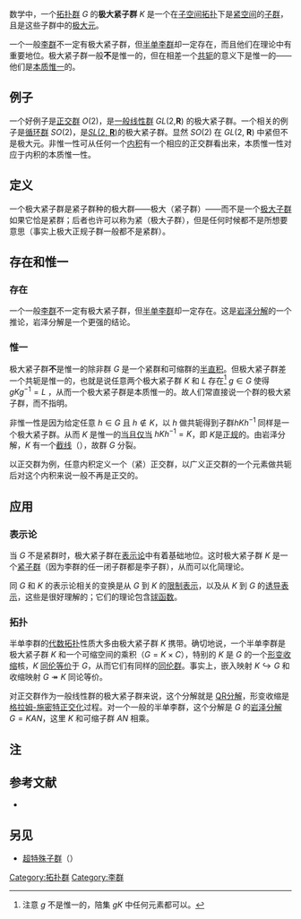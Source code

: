 数学中，一个[[拓扑群|拓扑群]] ''G'' 的'''极大紧子群''' ''K'' 是一个在[[子空间拓扑|子空间拓扑]]下是[[紧空间|紧空间]]的[[子群|子群]]，且是这些子群中的[[极大元|极大元]]。

一个一般[[李群|李群]]不一定有极大紧子群，但[[半单李群|半单李群]]却一定存在，而且他们在理论中有重要地位。极大紧子群一般'''不'''是惟一的，但在相差一个[[共轭|共轭]]的意义下是惟一的——他们是[[本质惟一|本质惟一]]的。

==例子==
一个好例子是[[正交群|正交群]] ''O''(2)，是[[一般线性群|一般线性群]] ''GL''(2,'''R''') 的极大紧子群。一个相关的例子是[[循环群|循环群]] ''SO''(2)，是[[SL2(R)|''SL''(2, '''R''')]]的极大紧子群。显然 ''SO''(2) 在 ''GL''(2, '''R''') 中紧但不是极大元。非惟一性可从任何一个[[内积|内积]]有一个相应的正交群看出来，本质惟一性对应于内积的本质惟一性。

==定义==
一个极大紧子群是紧子群种的极大群——极大（紧子群）——而不是一个[[极大子群|极大子群]]如果它恰是紧群；后者也许可以称为紧（极大子群），但是任何时候都不是所想要意思（事实上极大正规子群一般都不是紧群）。

==存在和惟一==
===存在===
一个一般[[李群|李群]]不一定有极大紧子群，但[[半单李群|半单李群]]却一定存在。这是[[岩泽分解|岩泽分解]]的一个推论，岩泽分解是一个更强的结论。

===惟一===
极大紧子群'''不'''是惟一的除非群 ''G'' 是一个紧群和可缩群的[[半直积|半直积]]。但极大紧子群差一个共轭是惟一的，也就是说任意两个极大紧子群 <math>K</math> 和 <math>L</math> 存在<ref>注意 ''g'' 不是惟一的，陪集 <math>gK</math> 中任何元素都可以。</ref>  <math>g \in G</math> 使得 <math>gKg^{-1} = L</math> ，从而一个极大紧子群是本质惟一的。故人们常直接说一个群的极大紧子群，而不指明。

非惟一性是因为给定任意 <math>h \in G</math> 且 <math>h \not\in K</math>，以 ''h'' 做共轭得到子群<math>hKh^{-1}</math> 同样是一个极大紧子群。从而 ''K'' 是惟一的[[当且仅当|当且仅当]] <math>hKh^{-1} = K</math>，即 ''K''是[[正规子群|正规]]的。由岩泽分解，''K'' 有一个[[截线|截线]]（{{lang|en|transversa}}），故群  ''G'' 分裂。 

以正交群为例，任意内积定义一个（紧）正交群，以广义正交群的一个元素做共轭后对这个内积来说一般不再是正交的。

==应用==
===表示论===
当 ''G'' 不是紧群时，极大紧子群在[[群表示论|表示论]]中有着基础地位。这时极大紧子群 ''K'' 是一个[[紧子群|紧子群]]（因为李群的任一闭子群都是李子群），从而可以化简理论。

同 ''G'' 和 ''K'' 的表示论相关的变换是从 ''G'' 到 ''K'' 的[[限制表示|限制表示]]，以及从 ''K'' 到 ''G'' 的[[诱导表示|诱导表示]]，这些是很好理解的；它们的理论包含[[球函数|球函数]]。

===拓扑===
半单李群的[[代数拓扑|代数拓扑]]性质大多由极大紧子群 ''K'' 携带。确切地说，一个半单李群是极大紧子群 ''K'' 和一个可缩空间的乘积（<math>G = K \times C</math>），特别的 ''K'' 是 ''G'' 的一个[[形变收缩|形变收缩]]核，''K'' [[同伦等价|同伦等价]]于 ''G''，从而它们有同样的[[同伦群|同伦群]]。事实上，嵌入映射 <math>K \hookrightarrow G</math> 和收缩映射 <math>G \twoheadrightarrow K</math> 同论等价。

对正交群作为一般线性群的极大紧子群来说，这个分解就是 [[QR分解|QR分解]]，形变收缩是[[格拉姆-施密特正交化|格拉姆-施密特正交化]]过程。对一个一般的半单李群，这个分解是 ''G'' 的[[岩泽分解|岩泽分解]] <math>G = KAN</math>，这里 ''K'' 和可缩子群 <math>AN</math> 相乘。

==注==
{{reflist|1}}

==参考文献==
* {{citation|first=Sigurdur|last=Helgason|title=Differential Geometry, Lie groups and Symmetric Spaces|publisher=Academic Press|year=1978|id=ISBN 978-0-12-338460-7}}

==另见==
*[[超特殊子群|超特殊子群]]（{{tsl|en|Hyperspecial subgroup|Hyperspecial subgroup}}）

[[Category:拓扑群|Category:拓扑群]]
[[Category:李群|Category:李群]]